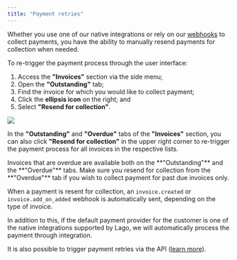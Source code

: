 ```yaml
---
title: "Payment retries"
---
```


Whether you use one of our native integrations or rely on our
[webhooks](/api-reference/webhooks/messages) to collect payments, you have the ability to
manually resend payments for collection when needed.

To re-trigger the payment process through the user interface:

1. Access the **"Invoices"** section via the side menu;
2. Open the **"Outstanding"** tab;
3. Find the invoice for which you would like to collect payment;
4. Click the **ellipsis icon** on the right; and
5. Select **"Resend for collection"**.

<Frame caption="Payment retry via the invoice list">
  <img src="/guide/payments/images/retry-payment.png" />
</Frame>

In the **"Outstanding"** and **"Overdue"** tabs of the **"Invoices"** section, you can also
click **"Resend for collection"** in the upper right corner to re-trigger the
payment process for all invoices in the respective lists.

<Info>
  Invoices that are overdue are available both on the **"Outstanding"** and the
  **"Overdue"** tabs. Make sure you resend for collection from the **"Overdue"**
  tab if you wish to collect payment for past due invoices only.
</Info>

When a payment is resent for collection, an `invoice.created` or
`invoice.add_on_added` webhook is automatically sent, depending on the type of
invoice.

In addition to this, if the default payment provider for the customer is one of the native integrations supported by Lago, we will automatically process
the payment through integration.

It is also possible to trigger payment retries via the API
([learn more](/api-reference/invoices/retry)).
